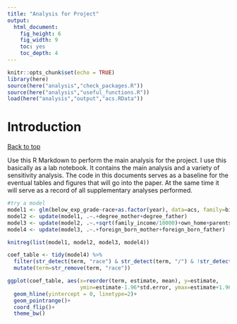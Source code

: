 ```yaml
---
title: "Analysis for Project"
output: 
  html_document: 
    fig_height: 6
    fig_width: 9
    toc: yes
    toc_depth: 4
---
```


```r
knitr::opts_chunk$set(echo = TRUE)
library(here)
source(here("analysis","check_packages.R"))
source(here("analysis","useful_functions.R"))
load(here("analysis","output","acs.RData"))
```

# Introduction
<a href="#top">Back to top</a>

Use this R Markdown to perform the main analysis for the project. I use this basically as a lab notebook. It contains the main analysis and a variety of sensitivity analysis. The code in this documents serves as a baseline for the eventual tables and figures that will go into the paper. At the same time it will serve as a record of all supplementary analyses performed. 


```r
#try a model
model1 <- glm(below_exp_grade~race+as.factor(year), data=acs, family=binomial)
model2 <- update(model1, .~.+degree_mother+degree_father)
model3 <- update(model2, .~.+sqrt(family_income/10000)+own_home+parents_married)
model4 <- update(model3, .~.+foreign_born_mother+foreign_born_father)

knitreg(list(model1, model2, model3, model4))
```


```r
coef_table <- tidy(model4) %>%
  filter(str_detect(term, "race") & str_detect(term, "/") & !str_detect(term, "Multiracial")) %>%
  mutate(term=str_remove(term, "race"))

ggplot(coef_table, aes(x=reorder(term, estimate, mean), y=estimate, 
                       ymin=estimate-1.96*std.error, ymax=estimate+1.96*std.error))+
  geom_hline(yintercept = 0, linetype=2)+
  geom_pointrange()+
  coord_flip()+
  theme_bw()
```